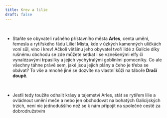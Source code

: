 ```yaml
---
title: Krev a lilie
draft: false
---
```


<Youtube client:load id="_gmh6tweDNc" title="Trailer Na Tabor" />

<br/>


- Staňte se obyvateli rušného přístavního města **Arles**, centa umění, řemesla a rytířského řádu Lilie! Místa, kde v úzkých kamenných uličkách voní sůl, víno i krev! Ačkoli většinu jeho obyvatel tvoří lidé z Galície díky rušnému obchodu se zde můžete setkat i se vznešenými elfy či vynalézavými trpaslíky a jejich vychytralými gobliními pomocníky. Co ale všechny táhne právě sem, jaké jsou jejich plány a čeho je třeba se obávat? To vše a mnohé jiné se dozvíte na vlastní kůži na táboře **Dračí doupě**.

<br/>

- Jestli tedy toužíte odhalit krásy a tajemství Arles, stát se rytířem lilie a ovládnout umění meče a nebo jen obchodovat na bohatých Galicijských trzích, není nic jednoduššího než se k nám připojit na společné cestě za dobrodružstvím
